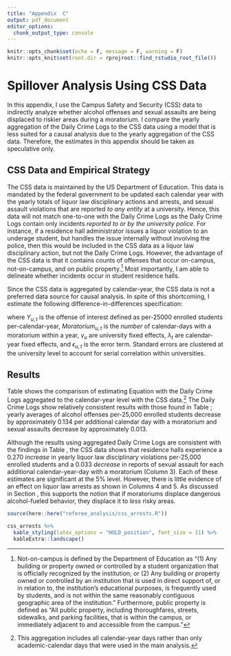 ```yaml
---
title: "Appendix  C"
output: pdf_document
editor_options: 
  chunk_output_type: console
---
```


```r
knitr::opts_chunk$set(echo = F, message = F, warning = F)
knitr::opts_knit$set(root.dir = rprojroot::find_rstudio_root_file())
```
# Spillover Analysis Using CSS Data \label{asection:spillovers}

In this appendix, I use the Campus Safety and Security (CSS) data to indirectly analyze whether alcohol offenses and sexual assaults are being displaced to riskier areas during a moratorium. I compare the yearly aggregation of the Daily Crime Logs to the CSS data using a model that is less suited for a causal analysis due to the yearly aggregation of the CSS data. Therefore, the estimates in this appendix should be taken as speculative only. 

## CSS Data and Empirical Strategy

The CSS data is maintained by the US Department of Education. This data is mandated by the federal government to be updated each calendar year with the yearly totals of liquor law disciplinary actions and arrests, and sexual assault violations that are reported *to any entity* at a university. Hence, this data will not match one-to-one with the Daily Crime Logs as the Daily Crime Logs contain only incidents *reported to or by the university police*. For instance, if a residence hall administrator issues a liquor violation to an underage student, but handles the issue internally without involving the police, then this would be included in the CSS data as a liquor law disciplinary action, but not the Daily Crime Logs. However, the advantage of the CSS data is that it contains counts of offenses that occur on-campus, not-on-campus, and on public property.^[Not-on-campus is defined by the Department of Education as "(1) Any building or property owned or controlled by a student organization that is officially recognized by the institution; or (2) Any building or property owned or controlled by an institution that is used in direct support of, or in relation to, the institution's educational purposes, is frequently used by students, and is not within the same reasonably contiguous geographic area of the institution." Furthermore, public property is defined as "All public property, including thoroughfares, streets, sidewalks, and parking facilities, that is within the campus, or immediately adjacent to and accessible from the campus."] Most importantly, I am able to delineate whether incidents occur in student residence halls.  

Since the CSS data is aggregated by calendar-year, the CSS data is not a preferred data source for causal analysis. In spite of this shortcoming, I estimate the following difference-in-differences specification:

\begin{equation} \label{equation:appendix}
Y_{u,t} = \beta Moratorium_{u,t}  + \gamma_{u} + \lambda_{t} + \epsilon_{u,t}
\end{equation}

\noindent where $Y_{u,t}$ is the offense of interest defined as per-25000 enrolled students per-calendar-year, $Moratorium_{u,t}$ is the *number* of calendar-days with a moratorium within a year, $\gamma_u$ are university fixed effects, $\lambda_{t}$ are calendar-year fixed effects, and $\epsilon_{u,t}$ is the error term. Standard errors are clustered at the university level to account for serial correlation within universities. 

## Results

Table \ref{css_arrests} shows the comparison of estimating Equation \ref{equation:appendix} with the Daily Crime Logs aggregated to the calendar-year level with the CSS data.^[This aggregation includes all calendar-year days rather than only academic-calendar days that were used in the main analysis.] The Daily Crime Logs show relatively consistent results with those found in Table \ref{main_table}; yearly averages of alcohol offenses per-25,000 enrolled students decrease by approximately 0.134 per additional calendar day with a moratorium and sexual assaults decrease by approximately 0.013.

Although the results using aggregated Daily Crime Logs are consistent with the findings in Table \ref{main_table}, the CSS data shows that residence halls experience a 0.270 *increase* in yearly liquor law disciplinary violations per-25,000 enrolled students and a 0.033 *decrease* in reports of sexual assault for each additional calendar-year-day with a moratorium (Column 3). Each of these estimates are significant at the 5% level. However, there is little evidence of an effect on liquor law arrests as shown in Columns 4 and 5. As discussed in Section \ref{section:spillover}, this supports the notion that if moratoriums displace dangerous alcohol-fueled behavior, they displace it to *less* risky areas.

```r
source(here::here("referee_analysis/css_arrests.R"))
```
\newpage
```r
css_arrests %>% 
  kable_styling(latex_options = "HOLD_position", font_size = 11) %>% 
  kableExtra::landscape()
```




